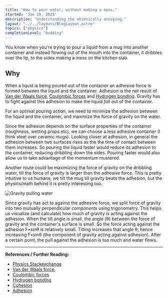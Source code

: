 ```yaml
---
title: "How to pour water, without making a mess."
started: "Jan 10, 2023"
description: "Understanding the whimsically annoying."
layout: "../../layouts/BlogLayout.astro"
topics: ["physics"]
completionLevel: "budding"
---
```


You know when you're trying to pour a liquid from a mug into another container and instead flowing out of the mouth into the container, it dribbles over the lip, to the sides making a mess on the kitchen slab.

## Why
When a liquid is being poured out of the container an adhesive force is formed between the liquid and the container. Adhesion is the net result of [Van der Waals force](https://en.wikipedia.org/wiki/Van_der_Waals_force), [Coulombic forces](https://en.wikipedia.org/wiki/Coulomb%27s_law) and [Hydrogen bonding](https://en.wikipedia.org/wiki/Hydrogen_bond). Gravity has to fight against this adhesion to make the liquid _fall_ out of the container.

For an optimal pouring action, we need to minimize the adhesion between the liquid and the container, and maximize the force of gravity on the water.

Since the adhesion depends on the surface properties of the container (roughness, wetting props etc), we can choose a less adhesive container (I think steel over ceramic mugs). Looking closer at adhesion, in general the adhesion between two surfaces rises as the the time of contact between them increases. So pouring the liquid faster would reduce its adhesion to the container, reducing dribbling down the sides. Pouring faster would also allow us to take advantage of the momentum mustered.

Another route could be maximizing the force of gravity on the dribbling water, till the force of gravity is larger than the adhesive force. This is pretty intuitive to us humans, we tilt the mug till gravity beats the adhesion, but the physics/math behind it is pretty interesting too.

![Gravity pulling water](/blog-assets/pouring.png)

Since gravity has act to against the adhesive force, we split force of gravity into two
mutually perpendicular _components_ using trigonometry. This helps us visualize (and calculate) how much of gravity
is acting against the adhesion. When the tilt angle is small, the angle (θ) between the force of gravity
and the container's surface is small. So the force acting against the adhesion F•sinθ is relatively small.
Tilting increases that angle θ, hence increasing F•sinθ (the component of gravity acting against adhesion).
After a certain point, the pull against the adhesion is too much and water flows.

---
**References / Further Reading:**
- [Physics Stackexchange](https://physics.stackexchange.com/questions/28982/why-does-water-pouring-from-a-glass-sometimes-travel-down-the-side-of-the-glass)
- [Van der Waals force](https://en.wikipedia.org/wiki/Van_der_Waals_force),
- [Coulombic forces](https://en.wikipedia.org/wiki/Coulomb%27s_law)
- [Hydrogen bonding](https://en.wikipedia.org/wiki/Hydrogen_bond)
- [Cohesion](https://en.wikipedia.org/wiki/Cohesion_(chemistry))
- [Adhesion](https://phys.libretexts.org/Bookshelves/University_Physics/Book%3A_Physics_(Boundless)/10%3A_Fluids/10.4%3A_Cohesion_and_Adhesion)
